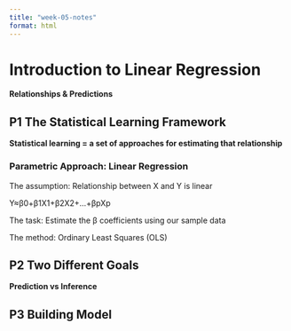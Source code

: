 ```yaml
---
title: "week-05-notes"
format: html
---
```


# Introduction to Linear Regression

**Relationships & Predictions**

## P1 The Statistical Learning Framework

**Statistical learning = a set of approaches for estimating that relationship**

### Parametric Approach: Linear Regression
The assumption: Relationship between X and Y is linear

Y≈β0+β1X1+β2X2+...+βpXp

The task: Estimate the β coefficients using our sample data

The method: Ordinary Least Squares (OLS)

## P2 Two Different Goals

**Prediction vs Inference**

## P3 Building Model